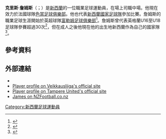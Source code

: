 '''克里斯·詹姆斯'''（{{lang-en|Chris James}}；{{bd|1987年|7月4日}}）是[[新西蘭|新西蘭]]的一位職業足球運動員，在場上司職中場。他現在效力於法國球隊[[色當足球俱樂部|色當足球俱樂部]]。他也代表[[新西蘭國家足球隊|新西蘭國家足球隊]]參加比賽。詹姆斯的職業足球生涯開始於英超球隊[[富勒姆足球俱樂部|富勒姆足球俱樂部]]<ref>{{cite news|title=Chris James turns pro|url=http://www.fulhamfc.com/news/2005/july/21/chris-james-turns-pro|publisher=Fulham Official Website|date=21 July 2005|accessdate=13 April 2014|archive-date=2020-09-19|archive-url=https://web.archive.org/web/20200919144052/https://www.fulhamfc.com/news/2005/july/21/chris-james-turns-pro|dead-url=no}}</ref>。詹姆斯曾代表英格蘭U16至U18足球隊參賽超過30次<ref>{{cite news|title=James called up|url=http://www.fulhamfc.com/news/2003/june/23/james-called-up|publisher=Fulham Official Website|date=23 June 2003|accessdate=13 April 2014|archive-date=2020-09-19|archive-url=https://web.archive.org/web/20200919155110/https://www.fulhamfc.com/news/2003/june/23/james-called-up|dead-url=no}}</ref>，但在成人之後他現在他的出生地新西蘭作為自己的國家隊<ref>{{cite news|title=James faces Brazil|url=http://www.fulhamfc.com/news/2006/may/26/james-faces-brazil|publisher=Fulham Official Website|date=26 May 2006|accessdate=13 April 2014|archive-date=2016-03-04|archive-url=https://web.archive.org/web/20160304051713/http://www.fulhamfc.com/news/2006/may/26/james-faces-brazil|dead-url=no}}</ref>。
==參考資料==
{{Reflist}}
==外部連結==
*{{FIFA player|268860|Chris James}}
*[https://web.archive.org/web/20090724044341/http://www.veikkausliiga.com/Player.aspx?id=13001225 Player profile on Veikkausliiga's official site]
*[http://www.tampereunited.com/fin/seura/pelaajat/go.php?page=31 Player profile on Tampere United's official site]{{dead link|date=2017年11月 |bot=InternetArchiveBot |fix-attempted=yes }}
*[https://web.archive.org/web/20110724194120/http://www.nzfootball.co.nz/index.php?id=310 James on NZFootball.co.nz]

{{DEFAULTSORT: James, Chris}}
[[Category:新西蘭足球運動員|Category:新西蘭足球運動員]]